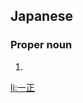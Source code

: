 ==Japanese==
{{ja-kanjitab|かず|まさ}}

===Proper noun===
{{ja-pos|proper|かずまさ}}

# {{given name|male|lang=ja|sort=かずまさ}}

[[li:一正]]